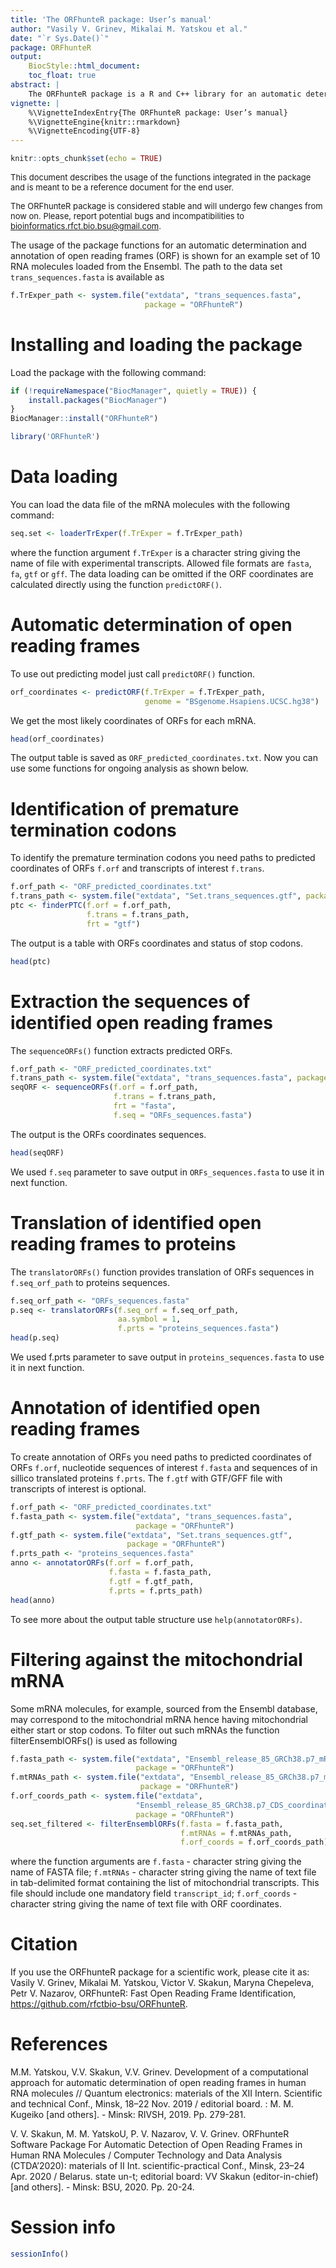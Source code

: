 ```yaml
---
title: 'The ORFhunteR package: User’s manual'
author: "Vasily V. Grinev, Mikalai M. Yatskou et al."
date: "`r Sys.Date()`"
package: ORFhunteR
output: 
    BiocStyle::html_document:
    toc_float: true
abstract: |
    The ORFhunteR package is a R and C++ library for an automatic determination and annotation of open reading frames (ORF) in a large set of RNA molecules. It efficiently implements the machine learning model based on vectorization of nucleotide sequences and the random forest classification algorithm. The ORFhunteR package consists of a set of functions written in the R language in conjunction with C++. The efficiency of the package was confirmed by the examples of the analysis of RNA molecules from the NCBI RefSeq and Ensembl databases. The package can be used in basic and applied biomedical research related to the study of the transcriptome of normal as well as altered (for example, cancer) human cells. 
vignette: |
    %\VignetteIndexEntry{The ORFhunteR package: User’s manual}
    %\VignetteEngine{knitr::rmarkdown}
    %\VignetteEncoding{UTF-8}
---
```


```r
knitr::opts_chunk$set(echo = TRUE)
```

<font size="2">This document describes the usage of the functions integrated in the package and is meant to be a reference document for the end user. </font>

<font size="2">The ORFhunteR package is considered stable and will undergo few changes from now on. Please, report potential bugs and incompatibilities to <bioinformatics.rfct.bio.bsu@gmail.com>. </font>

The usage of the package functions for an automatic determination and annotation of open reading frames (ORF) is shown for an example set of 10 RNA molecules loaded from the Ensembl. The path to the data set `trans_sequences.fasta` is available as
```r
f.TrExper_path <- system.file("extdata", "trans_sequences.fasta",
                              package = "ORFhunteR")
```

# Installing and loading the package
Load the package with the following command:
```r
if (!requireNamespace("BiocManager", quietly = TRUE)) { 
    install.packages("BiocManager")
}
BiocManager::install("ORFhunteR")
```
```r
library('ORFhunteR')
```

# Data loading
You can load the data file of the mRNA molecules with the following command:
```r
seq.set <- loaderTrExper(f.TrExper = f.TrExper_path)
```
where the function argument `f.TrExper` is a character string giving the name of file with experimental transcripts. Allowed file formats are `fasta`, `fa`, `gtf` or `gff`.
The data loading can be omitted if the ORF coordinates are calculated directly using the function `predictORF()`.

# Automatic determination of open reading frames
To use out predicting model just call `predictORF()` function.
```r
orf_coordinates <- predictORF(f.TrExper = f.TrExper_path, 
                              genome = "BSgenome.Hsapiens.UCSC.hg38")
```
We get the most likely coordinates of ORFs for each mRNA.
```r
head(orf_coordinates)
```
The output table is saved as `ORF_predicted_coordinates.txt`. Now you can use some functions for ongoing analysis as shown below.

# Identification of premature termination codons  
To identify the premature termination codons you need paths to predicted coordinates of ORFs `f.orf` and transcripts of interest `f.trans`.
```r
f.orf_path <- "ORF_predicted_coordinates.txt"
f.trans_path <- system.file("extdata", "Set.trans_sequences.gtf", package = "ORFhunteR")
ptc <- finderPTC(f.orf = f.orf_path,
                 f.trans = f.trans_path,
                 frt = "gtf")
```
The output is a table with ORFs coordinates and status of stop codons.
```r
head(ptc)
```

# Extraction the sequences of identified open reading frames
The `sequenceORFs()` function extracts predicted ORFs. 
```r
f.orf_path <- "ORF_predicted_coordinates.txt"
f.trans_path <- system.file("extdata", "trans_sequences.fasta", package = "ORFhunteR")
seqORF <- sequenceORFs(f.orf = f.orf_path,
                       f.trans = f.trans_path,
                       frt = "fasta",
                       f.seq = "ORFs_sequences.fasta")
```
The output is the ORFs coordinates sequences.
```r
head(seqORF)
```
We used `f.seq` parameter to save output in `ORFs_sequences.fasta` to use it in next function.

# Translation of identified open reading frames to proteins
The `translatorORFs()` function provides translation of ORFs sequences in `f.seq_orf_path` to proteins sequences.
```r
f.seq_orf_path <- "ORFs_sequences.fasta"
p.seq <- translatorORFs(f.seq_orf = f.seq_orf_path, 
                        aa.symbol = 1, 
                        f.prts = "proteins_sequences.fasta")
head(p.seq)
```
We used f.prts parameter to save output in `proteins_sequences.fasta` to use it in next function.

# Annotation of identified open reading frames
To create annotation of ORFs you need paths to predicted coordinates of ORFs `f.orf`,   nucleotide sequences of interest `f.fasta` and sequences of in sillico translated proteins `f.prts`. The `f.gtf` with GTF/GFF file with transcripts of interest is optional.
```r
f.orf_path <- "ORF_predicted_coordinates.txt"
f.fasta_path <- system.file("extdata", "trans_sequences.fasta",                   
                            package = "ORFhunteR")
f.gtf_path <- system.file("extdata", "Set.trans_sequences.gtf", 
                          package = "ORFhunteR")
f.prts_path <- "proteins_sequences.fasta"
anno <- annotatorORFs(f.orf = f.orf_path,
                      f.fasta = f.fasta_path,
                      f.gtf = f.gtf_path,
                      f.prts = f.prts_path)
head(anno)
```
To see more about the output table structure use `help(annotatorORFs)`.

# Filtering against the mitochondrial mRNA
Some mRNA molecules, for example, sourced from the Ensembl database, may correspond to the mitochondrial mRNA hence having mitochondrial either start or stop codons. To filter out such mRNAs the function filterEnsemblORFs() is used as following
```r
f.fasta_path <- system.file("extdata", "Ensembl_release_85_GRCh38.p7_mRNAs_ex.fasta",
                            package = "ORFhunteR")
f.mtRNAs_path <- system.file("extdata", "Ensembl_release_85_GRCh38.p7_mitochondrial_RNAs.txt", 
                             package = "ORFhunteR")
f.orf_coords_path <- system.file("extdata",
                            "Ensembl_release_85_GRCh38.p7_CDS_coordinates_of_mRNAs.txt",
                            package = "ORFhunteR")
seq.set_filtered <- filterEnsemblORFs(f.fasta = f.fasta_path,
                                      f.mtRNAs = f.mtRNAs_path,
                                      f.orf_coords = f.orf_coords_path)
```
where the function arguments are `f.fasta` - character string giving the name of FASTA file; `f.mtRNAs` - character string giving the name of text file in tab-delimited format containing the list of mitochondrial transcripts. This file should include one mandatory field `transcript_id`; `f.orf_coords` - character string giving the name of text file with ORF coordinates.

# Citation
If you use the ORFhunteR package for a scientific work, please cite it as: 
Vasily V. Grinev, Mikalai M. Yatskou, Victor V. Skakun, Maryna Chepeleva, Petr V. Nazarov, ORFhunteR: Fast Open Reading Frame Identification, <https://github.com/rfctbio-bsu/ORFhunteR>.

# References 
M.M. Yatskou, V.V. Skakun, V.V. Grinev. Development of a computational approach for automatic determination of open reading frames in human RNA molecules // Quantum electronics: materials of the XII Intern. Scientific and technical Conf., Minsk, 18–22 Nov. 2019 / editorial board. : M. M. Kugeiko [and others]. - Minsk: RIVSH, 2019. Pp. 279-281.

V. V. Skakun, M. M. YatskoU, P. V. Nazarov, V. V. Grinev. ORFhunteR Software Package For Automatic Detection of Open Reading Frames in Human RNA Molecules / Computer Technology and Data Analysis (CTDA'2020): materials of II Int. scientific-practical Conf., Minsk, 23–24 Apr. 2020 / Belarus. state un-t; editorial board: VV Skakun (editor-in-chief) [and others]. - Minsk: BSU, 2020. Pp. 20-24.

# Session info {.unnumbered}
```r
sessionInfo()
```